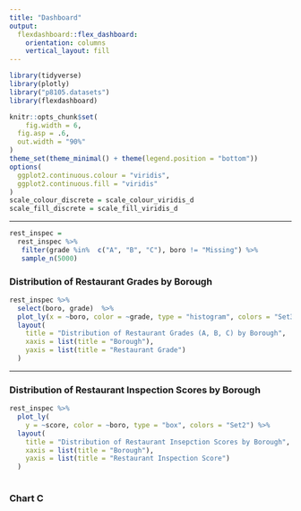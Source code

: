 ```yaml
---
title: "Dashboard"
output: 
  flexdashboard::flex_dashboard:
    orientation: columns
    vertical_layout: fill
---
```


```r
library(tidyverse)
library(plotly)
library("p8105.datasets")
library(flexdashboard)

knitr::opts_chunk$set(
	fig.width = 6, 
  fig.asp = .6,
  out.width = "90%"
)
theme_set(theme_minimal() + theme(legend.position = "bottom"))
options(
  ggplot2.continuous.colour = "viridis",
  ggplot2.continuous.fill = "viridis"
)
scale_colour_discrete = scale_colour_viridis_d
scale_fill_discrete = scale_fill_viridis_d
```

-----------------------------------------------------------------------

```r
rest_inspec =
  rest_inspec %>% 
   filter(grade %in%  c("A", "B", "C"), boro != "Missing") %>%
   sample_n(5000)
```


### Distribution of Restaurant Grades by Borough

```r

rest_inspec %>%
  select(boro, grade)  %>%
  plot_ly(x = ~boro, color = ~grade, type = "histogram", colors = "Set3" ) %>%
  layout(
    title = "Distribution of Restaurant Grades (A, B, C) by Borough",
    xaxis = list(title = "Borough"),
    yaxis = list(title = "Restaurant Grade")
  )
```


-----------------------------------------------------------------------

### Distribution of Restaurant Inspection Scores by Borough

```r
rest_inspec %>%
  plot_ly(
    y = ~score, color = ~boro, type = "box", colors = "Set2") %>%
  layout(
    title = "Distribution of Restaurant Insepction Scores by Borough",
    xaxis = list(title = "Borough"),
    yaxis = list(title = "Restaurant Inspection Score")
  )
  
```

### Chart C

```r

```

